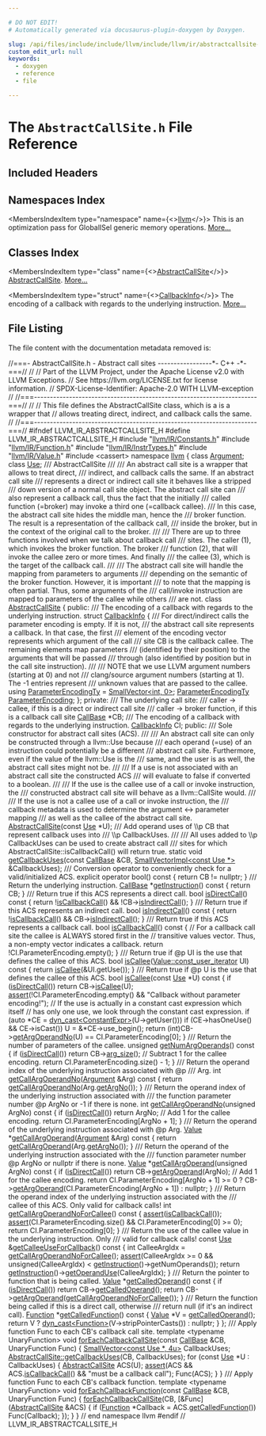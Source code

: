 ```yaml
---

# DO NOT EDIT!
# Automatically generated via docusaurus-plugin-doxygen by Doxygen.

slug: /api/files/include/include/llvm/include/llvm/ir/abstractcallsite-h
custom_edit_url: null
keywords:
  - doxygen
  - reference
  - file

---
```





# The `AbstractCallSite.h` File Reference

<DoxygenPage pluginConfig={pluginConfig}>



## Included Headers

<IncludesList>
<IncludesListItem
  filePath="llvm/IR/Constants.h"
  permalink="/docs/api/files/include/include/llvm/include/llvm/ir/constants-h"
  isLocal="true" />
<IncludesListItem
  filePath="llvm/IR/Function.h"
  permalink="/docs/api/files/include/include/llvm/include/llvm/ir/function-h"
  isLocal="true" />
<IncludesListItem
  filePath="llvm/IR/InstrTypes.h"
  permalink="/docs/api/files/include/include/llvm/include/llvm/ir/instrtypes-h"
  isLocal="true" />
<IncludesListItem
  filePath="llvm/IR/Value.h"
  permalink="/docs/api/files/include/include/llvm/include/llvm/ir/value-h"
  isLocal="true" />
<IncludesListItem
  filePath="cassert"
  permalink=""
  isLocal="false" />
</IncludesList>

## Namespaces Index

<MembersIndex>

<MembersIndexItem
  type="namespace"
  name={<><a href="/docs/api/namespaces/llvm">llvm</a></>}>
This is an optimization pass for GlobalISel generic memory operations. <a href="/docs/api/namespaces/llvm/#details">More...</a>
</MembersIndexItem>

</MembersIndex>

## Classes Index

<MembersIndex>

<MembersIndexItem
  type="class"
  name={<><a href="/docs/api/classes/llvm/abstractcallsite">AbstractCallSite</a></>}>
<a href="/docs/api/classes/llvm/abstractcallsite">AbstractCallSite</a>. <a href="/docs/api/classes/llvm/abstractcallsite/#details">More...</a>
</MembersIndexItem>

<MembersIndexItem
  type="struct"
  name={<><a href="/docs/api/structs/llvm/abstractcallsite/callbackinfo">CallbackInfo</a></>}>
The encoding of a callback with regards to the underlying instruction. <a href="/docs/api/structs/llvm/abstractcallsite/callbackinfo/#details">More...</a>
</MembersIndexItem>

</MembersIndex>


## File Listing

The file content with the documentation metadata removed is:

<ProgramListing>

<Link id="l00001" /><CodeLine lineNumber="1"><Highlight kind="comment">//===- AbstractCallSite.h - Abstract call sites -----------------&#42;- C++ -&#42;-===//</Highlight><Highlight kind="normal"></Highlight></CodeLine>
<Link id="l00002" /><CodeLine lineNumber="2"><Highlight kind="normal"></Highlight><Highlight kind="comment">//</Highlight><Highlight kind="normal"></Highlight></CodeLine>
<Link id="l00003" /><CodeLine lineNumber="3"><Highlight kind="normal"></Highlight><Highlight kind="comment">// Part of the LLVM Project, under the Apache License v2.0 with LLVM Exceptions.</Highlight><Highlight kind="normal"></Highlight></CodeLine>
<Link id="l00004" /><CodeLine lineNumber="4"><Highlight kind="normal"></Highlight><Highlight kind="comment">// See https://llvm.org/LICENSE.txt for license information.</Highlight><Highlight kind="normal"></Highlight></CodeLine>
<Link id="l00005" /><CodeLine lineNumber="5"><Highlight kind="normal"></Highlight><Highlight kind="comment">// SPDX-License-Identifier: Apache-2.0 WITH LLVM-exception</Highlight><Highlight kind="normal"></Highlight></CodeLine>
<Link id="l00006" /><CodeLine lineNumber="6"><Highlight kind="normal"></Highlight><Highlight kind="comment">//</Highlight><Highlight kind="normal"></Highlight></CodeLine>
<Link id="l00007" /><CodeLine lineNumber="7"><Highlight kind="normal"></Highlight><Highlight kind="comment">//===----------------------------------------------------------------------===//</Highlight><Highlight kind="normal"></Highlight></CodeLine>
<Link id="l00008" /><CodeLine lineNumber="8"><Highlight kind="normal"></Highlight><Highlight kind="comment">//</Highlight><Highlight kind="normal"></Highlight></CodeLine>
<Link id="l00009" /><CodeLine lineNumber="9"><Highlight kind="normal"></Highlight><Highlight kind="comment">// This file defines the AbstractCallSite class, which is a is a wrapper that</Highlight><Highlight kind="normal"></Highlight></CodeLine>
<Link id="l00010" /><CodeLine lineNumber="10"><Highlight kind="normal"></Highlight><Highlight kind="comment">// allows treating direct, indirect, and callback calls the same.</Highlight><Highlight kind="normal"></Highlight></CodeLine>
<Link id="l00011" /><CodeLine lineNumber="11"><Highlight kind="normal"></Highlight><Highlight kind="comment">//</Highlight><Highlight kind="normal"></Highlight></CodeLine>
<Link id="l00012" /><CodeLine lineNumber="12"><Highlight kind="normal"></Highlight><Highlight kind="comment">//===----------------------------------------------------------------------===//</Highlight><Highlight kind="normal"></Highlight></CodeLine>
<Link id="l00013" /><CodeLine lineNumber="13"><Highlight kind="normal"></Highlight></CodeLine>
<Link id="l00014" /><CodeLine lineNumber="14"><Highlight kind="normal"></Highlight><Highlight kind="preprocessor">#ifndef LLVM&#95;IR&#95;ABSTRACTCALLSITE&#95;H</Highlight><Highlight kind="normal"></Highlight></CodeLine>
<Link id="l00015" /><CodeLine lineNumber="15"><Highlight kind="normal"></Highlight><Highlight kind="preprocessor">#define LLVM&#95;IR&#95;ABSTRACTCALLSITE&#95;H</Highlight><Highlight kind="normal"></Highlight></CodeLine>
<Link id="l00016" /><CodeLine lineNumber="16"><Highlight kind="normal"></Highlight></CodeLine>
<Link id="l00017" /><CodeLine lineNumber="17"><Highlight kind="normal"></Highlight><Highlight kind="preprocessor">#include &quot;<a href="/docs/api/files/include/include/llvm/include/llvm/ir/constants-h">llvm/IR/Constants.h</a>&quot;</Highlight><Highlight kind="normal"></Highlight></CodeLine>
<Link id="l00018" /><CodeLine lineNumber="18"><Highlight kind="normal"></Highlight><Highlight kind="preprocessor">#include &quot;<a href="/docs/api/files/include/include/llvm/include/llvm/ir/function-h">llvm/IR/Function.h</a>&quot;</Highlight><Highlight kind="normal"></Highlight></CodeLine>
<Link id="l00019" /><CodeLine lineNumber="19"><Highlight kind="normal"></Highlight><Highlight kind="preprocessor">#include &quot;<a href="/docs/api/files/include/include/llvm/include/llvm/ir/instrtypes-h">llvm/IR/InstrTypes.h</a>&quot;</Highlight><Highlight kind="normal"></Highlight></CodeLine>
<Link id="l00020" /><CodeLine lineNumber="20"><Highlight kind="normal"></Highlight><Highlight kind="preprocessor">#include &quot;<a href="/docs/api/files/include/include/llvm/include/llvm/ir/value-h">llvm/IR/Value.h</a>&quot;</Highlight><Highlight kind="normal"></Highlight></CodeLine>
<Link id="l00021" /><CodeLine lineNumber="21"><Highlight kind="normal"></Highlight><Highlight kind="preprocessor">#include &lt;cassert&gt;</Highlight><Highlight kind="normal"></Highlight></CodeLine>
<Link id="l00022" /><CodeLine lineNumber="22"><Highlight kind="normal"></Highlight></CodeLine>
<Link id="l00023" /><CodeLine lineNumber="23"><Highlight kind="normal"></Highlight><Highlight kind="keyword">namespace </Highlight><Highlight kind="normal"><a href="/docs/api/namespaces/llvm">llvm</a> &#123;</Highlight></CodeLine>
<Link id="l00024" /><CodeLine lineNumber="24"><Highlight kind="normal"></Highlight></CodeLine>
<Link id="l00025" /><CodeLine lineNumber="25"><Highlight kind="normal"></Highlight><Highlight kind="keyword">class </Highlight><Highlight kind="normal"><a href="/docs/api/classes/llvm/argument">Argument</a>;</Highlight></CodeLine>
<Link id="l00026" /><CodeLine lineNumber="26"><Highlight kind="normal"></Highlight><Highlight kind="keyword">class </Highlight><Highlight kind="normal"><a href="/docs/api/classes/llvm/use">Use</a>;</Highlight></CodeLine>
<Link id="l00027" /><CodeLine lineNumber="27"><Highlight kind="normal"></Highlight><Highlight kind="comment"></Highlight></CodeLine>
<Link id="l00028" /><CodeLine lineNumber="28"><Highlight kind="comment">/// AbstractCallSite</Highlight></CodeLine>
<Link id="l00029" /><CodeLine lineNumber="29"><Highlight kind="comment">///</Highlight></CodeLine>
<Link id="l00030" /><CodeLine lineNumber="30"><Highlight kind="comment">/// An abstract call site is a wrapper that allows to treat direct,</Highlight></CodeLine>
<Link id="l00031" /><CodeLine lineNumber="31"><Highlight kind="comment">/// indirect, and callback calls the same. If an abstract call site</Highlight></CodeLine>
<Link id="l00032" /><CodeLine lineNumber="32"><Highlight kind="comment">/// represents a direct or indirect call site it behaves like a stripped</Highlight></CodeLine>
<Link id="l00033" /><CodeLine lineNumber="33"><Highlight kind="comment">/// down version of a normal call site object. The abstract call site can</Highlight></CodeLine>
<Link id="l00034" /><CodeLine lineNumber="34"><Highlight kind="comment">/// also represent a callback call, thus the fact that the initially</Highlight></CodeLine>
<Link id="l00035" /><CodeLine lineNumber="35"><Highlight kind="comment">/// called function (=broker) may invoke a third one (=callback callee).</Highlight></CodeLine>
<Link id="l00036" /><CodeLine lineNumber="36"><Highlight kind="comment">/// In this case, the abstract call site hides the middle man, hence the</Highlight></CodeLine>
<Link id="l00037" /><CodeLine lineNumber="37"><Highlight kind="comment">/// broker function. The result is a representation of the callback call,</Highlight></CodeLine>
<Link id="l00038" /><CodeLine lineNumber="38"><Highlight kind="comment">/// inside the broker, but in the context of the original call to the broker.</Highlight></CodeLine>
<Link id="l00039" /><CodeLine lineNumber="39"><Highlight kind="comment">///</Highlight></CodeLine>
<Link id="l00040" /><CodeLine lineNumber="40"><Highlight kind="comment">/// There are up to three functions involved when we talk about callback call</Highlight></CodeLine>
<Link id="l00041" /><CodeLine lineNumber="41"><Highlight kind="comment">/// sites. The caller (1), which invokes the broker function. The broker</Highlight></CodeLine>
<Link id="l00042" /><CodeLine lineNumber="42"><Highlight kind="comment">/// function (2), that will invoke the callee zero or more times. And finally</Highlight></CodeLine>
<Link id="l00043" /><CodeLine lineNumber="43"><Highlight kind="comment">/// the callee (3), which is the target of the callback call.</Highlight></CodeLine>
<Link id="l00044" /><CodeLine lineNumber="44"><Highlight kind="comment">///</Highlight></CodeLine>
<Link id="l00045" /><CodeLine lineNumber="45"><Highlight kind="comment">/// The abstract call site will handle the mapping from parameters to arguments</Highlight></CodeLine>
<Link id="l00046" /><CodeLine lineNumber="46"><Highlight kind="comment">/// depending on the semantic of the broker function. However, it is important</Highlight></CodeLine>
<Link id="l00047" /><CodeLine lineNumber="47"><Highlight kind="comment">/// to note that the mapping is often partial. Thus, some arguments of the</Highlight></CodeLine>
<Link id="l00048" /><CodeLine lineNumber="48"><Highlight kind="comment">/// call/invoke instruction are mapped to parameters of the callee while others</Highlight></CodeLine>
<Link id="l00049" /><CodeLine lineNumber="49"><Highlight kind="comment">/// are not.</Highlight><Highlight kind="normal"></Highlight></CodeLine>
<Link id="l00050" /><CodeLine lineNumber="50" lineLink="/docs/api/classes/llvm/abstractcallsite"><Highlight kind="normal"></Highlight><Highlight kind="keyword">class </Highlight><Highlight kind="normal"><a href="/docs/api/classes/llvm/abstractcallsite/#a582d0050c740c1f23bce6bc0c8c5b189">AbstractCallSite</a> &#123;</Highlight></CodeLine>
<Link id="l00051" /><CodeLine lineNumber="51"><Highlight kind="normal"></Highlight><Highlight kind="keyword">public</Highlight><Highlight kind="normal">:</Highlight></CodeLine>
<Link id="l00052" /><CodeLine lineNumber="52"><Highlight kind="normal"></Highlight><Highlight kind="comment"></Highlight></CodeLine>
<Link id="l00053" /><CodeLine lineNumber="53"><Highlight kind="comment">  /// The encoding of a callback with regards to the underlying instruction.</Highlight><Highlight kind="normal"></Highlight></CodeLine>
<Link id="l00054" /><CodeLine lineNumber="54" lineLink="/docs/api/structs/llvm/abstractcallsite/callbackinfo"><Highlight kind="normal">  </Highlight><Highlight kind="keyword">struct </Highlight><Highlight kind="normal"><a href="/docs/api/structs/llvm/abstractcallsite/callbackinfo">CallbackInfo</a> &#123;</Highlight></CodeLine>
<Link id="l00055" /><CodeLine lineNumber="55"><Highlight kind="normal"></Highlight><Highlight kind="comment"></Highlight></CodeLine>
<Link id="l00056" /><CodeLine lineNumber="56"><Highlight kind="comment">    /// For direct/indirect calls the parameter encoding is empty. If it is not,</Highlight></CodeLine>
<Link id="l00057" /><CodeLine lineNumber="57"><Highlight kind="comment">    /// the abstract call site represents a callback. In that case, the first</Highlight></CodeLine>
<Link id="l00058" /><CodeLine lineNumber="58"><Highlight kind="comment">    /// element of the encoding vector represents which argument of the call</Highlight></CodeLine>
<Link id="l00059" /><CodeLine lineNumber="59"><Highlight kind="comment">    /// site CB is the callback callee. The remaining elements map parameters</Highlight></CodeLine>
<Link id="l00060" /><CodeLine lineNumber="60"><Highlight kind="comment">    /// (identified by their position) to the arguments that will be passed</Highlight></CodeLine>
<Link id="l00061" /><CodeLine lineNumber="61"><Highlight kind="comment">    /// through (also identified by position but in the call site instruction).</Highlight></CodeLine>
<Link id="l00062" /><CodeLine lineNumber="62"><Highlight kind="comment">    ///</Highlight></CodeLine>
<Link id="l00063" /><CodeLine lineNumber="63"><Highlight kind="comment">    /// NOTE that we use LLVM argument numbers (starting at 0) and not</Highlight></CodeLine>
<Link id="l00064" /><CodeLine lineNumber="64"><Highlight kind="comment">    /// clang/source argument numbers (starting at 1). The -1 entries represent</Highlight></CodeLine>
<Link id="l00065" /><CodeLine lineNumber="65"><Highlight kind="comment">    /// unknown values that are passed to the callee.</Highlight><Highlight kind="normal"></Highlight></CodeLine>
<Link id="l00066" /><CodeLine lineNumber="66" lineLink="/docs/api/structs/llvm/abstractcallsite/callbackinfo/#a8ca1c3789a06bd03293acd7799c82778"><Highlight kind="normal">    </Highlight><Highlight kind="keyword">using </Highlight><Highlight kind="normal"><a href="/docs/api/structs/llvm/abstractcallsite/callbackinfo/#a8ca1c3789a06bd03293acd7799c82778">ParameterEncodingTy</a> = <a href="/docs/api/classes/llvm/smallvector">SmallVector&lt;int, 0&gt;</a>;</Highlight></CodeLine>
<Link id="l00067" /><CodeLine lineNumber="67" lineLink="/docs/api/structs/llvm/abstractcallsite/callbackinfo/#af8fe46b9cdbd737fe10dda57651d6027"><Highlight kind="normal">    <a href="/docs/api/structs/llvm/abstractcallsite/callbackinfo/#a8ca1c3789a06bd03293acd7799c82778">ParameterEncodingTy</a> <a href="/docs/api/structs/llvm/abstractcallsite/callbackinfo/#af8fe46b9cdbd737fe10dda57651d6027">ParameterEncoding</a>;</Highlight></CodeLine>
<Link id="l00068" /><CodeLine lineNumber="68"><Highlight kind="normal"></Highlight></CodeLine>
<Link id="l00069" /><CodeLine lineNumber="69"><Highlight kind="normal">  &#125;;</Highlight></CodeLine>
<Link id="l00070" /><CodeLine lineNumber="70"><Highlight kind="normal"></Highlight></CodeLine>
<Link id="l00071" /><CodeLine lineNumber="71"><Highlight kind="normal"></Highlight><Highlight kind="keyword">private</Highlight><Highlight kind="normal">:</Highlight></CodeLine>
<Link id="l00072" /><CodeLine lineNumber="72"><Highlight kind="normal"></Highlight><Highlight kind="comment"></Highlight></CodeLine>
<Link id="l00073" /><CodeLine lineNumber="73"><Highlight kind="comment">  /// The underlying call site:</Highlight></CodeLine>
<Link id="l00074" /><CodeLine lineNumber="74"><Highlight kind="comment">  ///   caller -&gt; callee,             if this is a direct or indirect call site</Highlight></CodeLine>
<Link id="l00075" /><CodeLine lineNumber="75"><Highlight kind="comment">  ///   caller -&gt; broker function,    if this is a callback call site</Highlight><Highlight kind="normal"></Highlight></CodeLine>
<Link id="l00076" /><CodeLine lineNumber="76"><Highlight kind="normal">  <a href="/docs/api/classes/llvm/callbase">CallBase</a> &#42;CB;</Highlight></CodeLine>
<Link id="l00077" /><CodeLine lineNumber="77"><Highlight kind="normal"></Highlight><Highlight kind="comment"></Highlight></CodeLine>
<Link id="l00078" /><CodeLine lineNumber="78"><Highlight kind="comment">  /// The encoding of a callback with regards to the underlying instruction.</Highlight><Highlight kind="normal"></Highlight></CodeLine>
<Link id="l00079" /><CodeLine lineNumber="79"><Highlight kind="normal">  <a href="/docs/api/structs/llvm/abstractcallsite/callbackinfo">CallbackInfo</a> CI;</Highlight></CodeLine>
<Link id="l00080" /><CodeLine lineNumber="80"><Highlight kind="normal"></Highlight></CodeLine>
<Link id="l00081" /><CodeLine lineNumber="81"><Highlight kind="normal"></Highlight><Highlight kind="keyword">public</Highlight><Highlight kind="normal">:</Highlight><Highlight kind="comment"></Highlight></CodeLine>
<Link id="l00082" /><CodeLine lineNumber="82"><Highlight kind="comment">  /// Sole constructor for abstract call sites (ACS).</Highlight></CodeLine>
<Link id="l00083" /><CodeLine lineNumber="83"><Highlight kind="comment">  ///</Highlight></CodeLine>
<Link id="l00084" /><CodeLine lineNumber="84"><Highlight kind="comment">  /// An abstract call site can only be constructed through a llvm::Use because</Highlight></CodeLine>
<Link id="l00085" /><CodeLine lineNumber="85"><Highlight kind="comment">  /// each operand (=use) of an instruction could potentially be a different</Highlight></CodeLine>
<Link id="l00086" /><CodeLine lineNumber="86"><Highlight kind="comment">  /// abstract call site. Furthermore, even if the value of the llvm::Use is the</Highlight></CodeLine>
<Link id="l00087" /><CodeLine lineNumber="87"><Highlight kind="comment">  /// same, and the user is as well, the abstract call sites might not be.</Highlight></CodeLine>
<Link id="l00088" /><CodeLine lineNumber="88"><Highlight kind="comment">  ///</Highlight></CodeLine>
<Link id="l00089" /><CodeLine lineNumber="89"><Highlight kind="comment">  /// If a use is not associated with an abstract call site the constructed ACS</Highlight></CodeLine>
<Link id="l00090" /><CodeLine lineNumber="90"><Highlight kind="comment">  /// will evaluate to false if converted to a boolean.</Highlight></CodeLine>
<Link id="l00091" /><CodeLine lineNumber="91"><Highlight kind="comment">  ///</Highlight></CodeLine>
<Link id="l00092" /><CodeLine lineNumber="92"><Highlight kind="comment">  /// If the use is the callee use of a call or invoke instruction, the</Highlight></CodeLine>
<Link id="l00093" /><CodeLine lineNumber="93"><Highlight kind="comment">  /// constructed abstract call site will behave as a llvm::CallSite would.</Highlight></CodeLine>
<Link id="l00094" /><CodeLine lineNumber="94"><Highlight kind="comment">  ///</Highlight></CodeLine>
<Link id="l00095" /><CodeLine lineNumber="95"><Highlight kind="comment">  /// If the use is not a callee use of a call or invoke instruction, the</Highlight></CodeLine>
<Link id="l00096" /><CodeLine lineNumber="96"><Highlight kind="comment">  /// callback metadata is used to determine the argument &lt;-&gt; parameter mapping</Highlight></CodeLine>
<Link id="l00097" /><CodeLine lineNumber="97"><Highlight kind="comment">  /// as well as the callee of the abstract call site.</Highlight><Highlight kind="normal"></Highlight></CodeLine>
<Link id="l00098" /><CodeLine lineNumber="98"><Highlight kind="normal">  <a href="/docs/api/classes/llvm/abstractcallsite/#a582d0050c740c1f23bce6bc0c8c5b189">AbstractCallSite</a>(</Highlight><Highlight kind="keyword">const</Highlight><Highlight kind="normal"> <a href="/docs/api/classes/llvm/use">Use</a> &#42;U);</Highlight></CodeLine>
<Link id="l00099" /><CodeLine lineNumber="99"><Highlight kind="normal"></Highlight><Highlight kind="comment"></Highlight></CodeLine>
<Link id="l00100" /><CodeLine lineNumber="100"><Highlight kind="comment">  /// Add operand uses of \\p CB that represent callback uses into</Highlight></CodeLine>
<Link id="l00101" /><CodeLine lineNumber="101"><Highlight kind="comment">  /// \\p CallbackUses.</Highlight></CodeLine>
<Link id="l00102" /><CodeLine lineNumber="102"><Highlight kind="comment">  ///</Highlight></CodeLine>
<Link id="l00103" /><CodeLine lineNumber="103"><Highlight kind="comment">  /// All uses added to \\p CallbackUses can be used to create abstract call</Highlight></CodeLine>
<Link id="l00104" /><CodeLine lineNumber="104"><Highlight kind="comment">  /// sites for which AbstractCallSite::isCallbackCall() will return true.</Highlight><Highlight kind="normal"></Highlight></CodeLine>
<Link id="l00105" /><CodeLine lineNumber="105"><Highlight kind="normal">  </Highlight><Highlight kind="keyword">static</Highlight><Highlight kind="normal"> </Highlight><Highlight kind="keywordtype">void</Highlight><Highlight kind="normal"> <a href="/docs/api/classes/llvm/abstractcallsite/#a401e244b78386047c64edc64f80ba9c0">getCallbackUses</a>(</Highlight><Highlight kind="keyword">const</Highlight><Highlight kind="normal"> <a href="/docs/api/classes/llvm/callbase">CallBase</a> &amp;CB,</Highlight></CodeLine>
<Link id="l00106" /><CodeLine lineNumber="106"><Highlight kind="normal">                              <a href="/docs/api/classes/llvm/smallvectorimpl">SmallVectorImpl&lt;const Use &#42;&gt;</a> &amp;CallbackUses);</Highlight></CodeLine>
<Link id="l00107" /><CodeLine lineNumber="107"><Highlight kind="normal"></Highlight><Highlight kind="comment"></Highlight></CodeLine>
<Link id="l00108" /><CodeLine lineNumber="108"><Highlight kind="comment">  /// Conversion operator to conveniently check for a valid/initialized ACS.</Highlight><Highlight kind="normal"></Highlight></CodeLine>
<Link id="l00109" /><CodeLine lineNumber="109" lineLink="/docs/api/classes/llvm/abstractcallsite/#a849dee873893038338c06b0829b41ca4"><Highlight kind="normal">  </Highlight><Highlight kind="keyword">explicit</Highlight><Highlight kind="normal"> </Highlight><Highlight kind="keyword">operator</Highlight><Highlight kind="normal"> bool()</Highlight><Highlight kind="keyword"> const </Highlight><Highlight kind="normal">&#123; </Highlight><Highlight kind="keywordflow">return</Highlight><Highlight kind="normal"> CB != </Highlight><Highlight kind="keyword">nullptr</Highlight><Highlight kind="normal">; &#125;</Highlight></CodeLine>
<Link id="l00110" /><CodeLine lineNumber="110"><Highlight kind="normal"></Highlight><Highlight kind="comment"></Highlight></CodeLine>
<Link id="l00111" /><CodeLine lineNumber="111"><Highlight kind="comment">  /// Return the underlying instruction.</Highlight><Highlight kind="normal"></Highlight></CodeLine>
<Link id="l00112" /><CodeLine lineNumber="112" lineLink="/docs/api/classes/llvm/abstractcallsite/#a1d97fd714e72a72bd6d96a8b1ebf62ea"><Highlight kind="normal">  <a href="/docs/api/classes/llvm/callbase">CallBase</a> &#42;<a href="/docs/api/classes/llvm/abstractcallsite/#a1d97fd714e72a72bd6d96a8b1ebf62ea">getInstruction</a>()</Highlight><Highlight kind="keyword"> const </Highlight><Highlight kind="normal">&#123; </Highlight><Highlight kind="keywordflow">return</Highlight><Highlight kind="normal"> CB; &#125;</Highlight></CodeLine>
<Link id="l00113" /><CodeLine lineNumber="113"><Highlight kind="normal"></Highlight><Highlight kind="comment"></Highlight></CodeLine>
<Link id="l00114" /><CodeLine lineNumber="114"><Highlight kind="comment">  /// Return true if this ACS represents a direct call.</Highlight><Highlight kind="normal"></Highlight></CodeLine>
<Link id="l00115" /><CodeLine lineNumber="115" lineLink="/docs/api/classes/llvm/abstractcallsite/#a27b382e987878c9f338d79220acc06b2"><Highlight kind="normal">  </Highlight><Highlight kind="keywordtype">bool</Highlight><Highlight kind="normal"> <a href="/docs/api/classes/llvm/abstractcallsite/#a27b382e987878c9f338d79220acc06b2">isDirectCall</a>()</Highlight><Highlight kind="keyword"> const </Highlight><Highlight kind="normal">&#123;</Highlight></CodeLine>
<Link id="l00116" /><CodeLine lineNumber="116"><Highlight kind="normal">    </Highlight><Highlight kind="keywordflow">return</Highlight><Highlight kind="normal"> !<a href="/docs/api/classes/llvm/abstractcallsite/#a2300cb53451591b87c7c5621c31643a2">isCallbackCall</a>() &amp;&amp; !CB-&gt;<a href="/docs/api/classes/llvm/callbase/#a574efc7d85ff014d5f15e077f3c82e6b">isIndirectCall</a>();</Highlight></CodeLine>
<Link id="l00117" /><CodeLine lineNumber="117"><Highlight kind="normal">  &#125;</Highlight></CodeLine>
<Link id="l00118" /><CodeLine lineNumber="118"><Highlight kind="normal"></Highlight><Highlight kind="comment"></Highlight></CodeLine>
<Link id="l00119" /><CodeLine lineNumber="119"><Highlight kind="comment">  /// Return true if this ACS represents an indirect call.</Highlight><Highlight kind="normal"></Highlight></CodeLine>
<Link id="l00120" /><CodeLine lineNumber="120" lineLink="/docs/api/classes/llvm/abstractcallsite/#a31b793fd30a35a9db6bbd8ead7796ba0"><Highlight kind="normal">  </Highlight><Highlight kind="keywordtype">bool</Highlight><Highlight kind="normal"> <a href="/docs/api/classes/llvm/abstractcallsite/#a31b793fd30a35a9db6bbd8ead7796ba0">isIndirectCall</a>()</Highlight><Highlight kind="keyword"> const </Highlight><Highlight kind="normal">&#123;</Highlight></CodeLine>
<Link id="l00121" /><CodeLine lineNumber="121"><Highlight kind="normal">    </Highlight><Highlight kind="keywordflow">return</Highlight><Highlight kind="normal"> !<a href="/docs/api/classes/llvm/abstractcallsite/#a2300cb53451591b87c7c5621c31643a2">isCallbackCall</a>() &amp;&amp; CB-&gt;<a href="/docs/api/classes/llvm/callbase/#a574efc7d85ff014d5f15e077f3c82e6b">isIndirectCall</a>();</Highlight></CodeLine>
<Link id="l00122" /><CodeLine lineNumber="122"><Highlight kind="normal">  &#125;</Highlight></CodeLine>
<Link id="l00123" /><CodeLine lineNumber="123"><Highlight kind="normal"></Highlight><Highlight kind="comment"></Highlight></CodeLine>
<Link id="l00124" /><CodeLine lineNumber="124"><Highlight kind="comment">  /// Return true if this ACS represents a callback call.</Highlight><Highlight kind="normal"></Highlight></CodeLine>
<Link id="l00125" /><CodeLine lineNumber="125" lineLink="/docs/api/classes/llvm/abstractcallsite/#a2300cb53451591b87c7c5621c31643a2"><Highlight kind="normal">  </Highlight><Highlight kind="keywordtype">bool</Highlight><Highlight kind="normal"> <a href="/docs/api/classes/llvm/abstractcallsite/#a2300cb53451591b87c7c5621c31643a2">isCallbackCall</a>()</Highlight><Highlight kind="keyword"> const </Highlight><Highlight kind="normal">&#123;</Highlight></CodeLine>
<Link id="l00126" /><CodeLine lineNumber="126"><Highlight kind="normal">    </Highlight><Highlight kind="comment">// For a callback call site the callee is ALWAYS stored first in the</Highlight><Highlight kind="normal"></Highlight></CodeLine>
<Link id="l00127" /><CodeLine lineNumber="127"><Highlight kind="normal">    </Highlight><Highlight kind="comment">// transitive values vector. Thus, a non-empty vector indicates a callback.</Highlight><Highlight kind="normal"></Highlight></CodeLine>
<Link id="l00128" /><CodeLine lineNumber="128"><Highlight kind="normal">    </Highlight><Highlight kind="keywordflow">return</Highlight><Highlight kind="normal"> !CI.ParameterEncoding.empty();</Highlight></CodeLine>
<Link id="l00129" /><CodeLine lineNumber="129"><Highlight kind="normal">  &#125;</Highlight></CodeLine>
<Link id="l00130" /><CodeLine lineNumber="130"><Highlight kind="normal"></Highlight><Highlight kind="comment"></Highlight></CodeLine>
<Link id="l00131" /><CodeLine lineNumber="131"><Highlight kind="comment">  /// Return true if @p UI is the use that defines the callee of this ACS.</Highlight><Highlight kind="normal"></Highlight></CodeLine>
<Link id="l00132" /><CodeLine lineNumber="132" lineLink="/docs/api/classes/llvm/abstractcallsite/#a5c967c8ed9f20b937ad425a0992eab81"><Highlight kind="normal">  </Highlight><Highlight kind="keywordtype">bool</Highlight><Highlight kind="normal"> <a href="/docs/api/classes/llvm/abstractcallsite/#a5c967c8ed9f20b937ad425a0992eab81">isCallee</a>(<a href="/docs/api/classes/llvm/value/#a146665db2d7a79fa164098370a3a34c4">Value::const&#95;user&#95;iterator</a> UI)</Highlight><Highlight kind="keyword"> const </Highlight><Highlight kind="normal">&#123;</Highlight></CodeLine>
<Link id="l00133" /><CodeLine lineNumber="133"><Highlight kind="normal">    </Highlight><Highlight kind="keywordflow">return</Highlight><Highlight kind="normal"> <a href="/docs/api/classes/llvm/abstractcallsite/#a5c967c8ed9f20b937ad425a0992eab81">isCallee</a>(&amp;UI.getUse());</Highlight></CodeLine>
<Link id="l00134" /><CodeLine lineNumber="134"><Highlight kind="normal">  &#125;</Highlight></CodeLine>
<Link id="l00135" /><CodeLine lineNumber="135"><Highlight kind="normal"></Highlight><Highlight kind="comment"></Highlight></CodeLine>
<Link id="l00136" /><CodeLine lineNumber="136"><Highlight kind="comment">  /// Return true if @p U is the use that defines the callee of this ACS.</Highlight><Highlight kind="normal"></Highlight></CodeLine>
<Link id="l00137" /><CodeLine lineNumber="137" lineLink="/docs/api/classes/llvm/abstractcallsite/#a186e1b3785876bc1827f2c352f831a36"><Highlight kind="normal">  </Highlight><Highlight kind="keywordtype">bool</Highlight><Highlight kind="normal"> <a href="/docs/api/classes/llvm/abstractcallsite/#a186e1b3785876bc1827f2c352f831a36">isCallee</a>(</Highlight><Highlight kind="keyword">const</Highlight><Highlight kind="normal"> <a href="/docs/api/classes/llvm/use">Use</a> &#42;U)</Highlight><Highlight kind="keyword"> const </Highlight><Highlight kind="normal">&#123;</Highlight></CodeLine>
<Link id="l00138" /><CodeLine lineNumber="138"><Highlight kind="normal">    </Highlight><Highlight kind="keywordflow">if</Highlight><Highlight kind="normal"> (<a href="/docs/api/classes/llvm/abstractcallsite/#a27b382e987878c9f338d79220acc06b2">isDirectCall</a>())</Highlight></CodeLine>
<Link id="l00139" /><CodeLine lineNumber="139"><Highlight kind="normal">      </Highlight><Highlight kind="keywordflow">return</Highlight><Highlight kind="normal"> CB-&gt;<a href="/docs/api/classes/llvm/callbase/#a754b47054852401f87e52805d15bdf05">isCallee</a>(U);</Highlight></CodeLine>
<Link id="l00140" /><CodeLine lineNumber="140"><Highlight kind="normal"></Highlight></CodeLine>
<Link id="l00141" /><CodeLine lineNumber="141"><Highlight kind="normal">    <a href="/docs/api/files/lib/lib/target/lib/target/amdgpu/silowercontrolflow-cpp/#a4868c5d81c5ccc98c47aeab6244346a0">assert</a>(!CI.ParameterEncoding.empty() &amp;&amp;</Highlight></CodeLine>
<Link id="l00142" /><CodeLine lineNumber="142"><Highlight kind="normal">           </Highlight><Highlight kind="stringliteral">&quot;Callback without parameter encoding!&quot;</Highlight><Highlight kind="normal">);</Highlight></CodeLine>
<Link id="l00143" /><CodeLine lineNumber="143"><Highlight kind="normal"></Highlight></CodeLine>
<Link id="l00144" /><CodeLine lineNumber="144"><Highlight kind="normal">    </Highlight><Highlight kind="comment">// If the use is actually in a constant cast expression which itself</Highlight><Highlight kind="normal"></Highlight></CodeLine>
<Link id="l00145" /><CodeLine lineNumber="145"><Highlight kind="normal">    </Highlight><Highlight kind="comment">// has only one use, we look through the constant cast expression.</Highlight><Highlight kind="normal"></Highlight></CodeLine>
<Link id="l00146" /><CodeLine lineNumber="146"><Highlight kind="normal">    </Highlight><Highlight kind="keywordflow">if</Highlight><Highlight kind="normal"> (</Highlight><Highlight kind="keyword">auto</Highlight><Highlight kind="normal"> &#42;CE = <a href="/docs/api/namespaces/llvm/#a22eeee01734061ac1b31ccd994c49eef">dyn&#95;cast&lt;ConstantExpr&gt;</a>(U-&gt;getUser()))</Highlight></CodeLine>
<Link id="l00147" /><CodeLine lineNumber="147"><Highlight kind="normal">      </Highlight><Highlight kind="keywordflow">if</Highlight><Highlight kind="normal"> (CE-&gt;hasOneUse() &amp;&amp; CE-&gt;isCast())</Highlight></CodeLine>
<Link id="l00148" /><CodeLine lineNumber="148"><Highlight kind="normal">        U = &amp;&#42;CE-&gt;use&#95;begin();</Highlight></CodeLine>
<Link id="l00149" /><CodeLine lineNumber="149"><Highlight kind="normal"></Highlight></CodeLine>
<Link id="l00150" /><CodeLine lineNumber="150"><Highlight kind="normal">    </Highlight><Highlight kind="keywordflow">return</Highlight><Highlight kind="normal"> (</Highlight><Highlight kind="keywordtype">int</Highlight><Highlight kind="normal">)CB-&gt;<a href="/docs/api/classes/llvm/callbase/#ad2be14a6cee99d5f27223178c42366f3">getArgOperandNo</a>(U) == CI.ParameterEncoding&#91;0&#93;;</Highlight></CodeLine>
<Link id="l00151" /><CodeLine lineNumber="151"><Highlight kind="normal">  &#125;</Highlight></CodeLine>
<Link id="l00152" /><CodeLine lineNumber="152"><Highlight kind="normal"></Highlight><Highlight kind="comment"></Highlight></CodeLine>
<Link id="l00153" /><CodeLine lineNumber="153"><Highlight kind="comment">  /// Return the number of parameters of the callee.</Highlight><Highlight kind="normal"></Highlight></CodeLine>
<Link id="l00154" /><CodeLine lineNumber="154" lineLink="/docs/api/classes/llvm/abstractcallsite/#ab8b5e4f9ae59fedfc0f0be8395992ea3"><Highlight kind="normal">  </Highlight><Highlight kind="keywordtype">unsigned</Highlight><Highlight kind="normal"> <a href="/docs/api/classes/llvm/abstractcallsite/#ab8b5e4f9ae59fedfc0f0be8395992ea3">getNumArgOperands</a>()</Highlight><Highlight kind="keyword"> const </Highlight><Highlight kind="normal">&#123;</Highlight></CodeLine>
<Link id="l00155" /><CodeLine lineNumber="155"><Highlight kind="normal">    </Highlight><Highlight kind="keywordflow">if</Highlight><Highlight kind="normal"> (<a href="/docs/api/classes/llvm/abstractcallsite/#a27b382e987878c9f338d79220acc06b2">isDirectCall</a>())</Highlight></CodeLine>
<Link id="l00156" /><CodeLine lineNumber="156"><Highlight kind="normal">      </Highlight><Highlight kind="keywordflow">return</Highlight><Highlight kind="normal"> CB-&gt;<a href="/docs/api/classes/llvm/callbase/#adde2ea00dd2613ee41bfe91908e4e68e">arg&#95;size</a>();</Highlight></CodeLine>
<Link id="l00157" /><CodeLine lineNumber="157"><Highlight kind="normal">    </Highlight><Highlight kind="comment">// Subtract 1 for the callee encoding.</Highlight><Highlight kind="normal"></Highlight></CodeLine>
<Link id="l00158" /><CodeLine lineNumber="158"><Highlight kind="normal">    </Highlight><Highlight kind="keywordflow">return</Highlight><Highlight kind="normal"> CI.ParameterEncoding.size() - 1;</Highlight></CodeLine>
<Link id="l00159" /><CodeLine lineNumber="159"><Highlight kind="normal">  &#125;</Highlight></CodeLine>
<Link id="l00160" /><CodeLine lineNumber="160"><Highlight kind="normal"></Highlight><Highlight kind="comment"></Highlight></CodeLine>
<Link id="l00161" /><CodeLine lineNumber="161"><Highlight kind="comment">  /// Return the operand index of the underlying instruction associated with @p</Highlight></CodeLine>
<Link id="l00162" /><CodeLine lineNumber="162"><Highlight kind="comment">  /// Arg.</Highlight><Highlight kind="normal"></Highlight></CodeLine>
<Link id="l00163" /><CodeLine lineNumber="163" lineLink="/docs/api/classes/llvm/abstractcallsite/#a7e8ae04873ef7a72fbad37852333d290"><Highlight kind="normal">  </Highlight><Highlight kind="keywordtype">int</Highlight><Highlight kind="normal"> <a href="/docs/api/classes/llvm/abstractcallsite/#a7e8ae04873ef7a72fbad37852333d290">getCallArgOperandNo</a>(<a href="/docs/api/classes/llvm/argument">Argument</a> &amp;Arg)</Highlight><Highlight kind="keyword"> const </Highlight><Highlight kind="normal">&#123;</Highlight></CodeLine>
<Link id="l00164" /><CodeLine lineNumber="164"><Highlight kind="normal">    </Highlight><Highlight kind="keywordflow">return</Highlight><Highlight kind="normal"> <a href="/docs/api/classes/llvm/abstractcallsite/#a7e8ae04873ef7a72fbad37852333d290">getCallArgOperandNo</a>(Arg.<a href="/docs/api/classes/llvm/argument/#ab205d366b1137026c32f5678f7cc2726">getArgNo</a>());</Highlight></CodeLine>
<Link id="l00165" /><CodeLine lineNumber="165"><Highlight kind="normal">  &#125;</Highlight></CodeLine>
<Link id="l00166" /><CodeLine lineNumber="166"><Highlight kind="normal"></Highlight><Highlight kind="comment"></Highlight></CodeLine>
<Link id="l00167" /><CodeLine lineNumber="167"><Highlight kind="comment">  /// Return the operand index of the underlying instruction associated with</Highlight></CodeLine>
<Link id="l00168" /><CodeLine lineNumber="168"><Highlight kind="comment">  /// the function parameter number @p ArgNo or -1 if there is none.</Highlight><Highlight kind="normal"></Highlight></CodeLine>
<Link id="l00169" /><CodeLine lineNumber="169" lineLink="/docs/api/classes/llvm/abstractcallsite/#a5a2fe9e8614a228a5dcf747c4574c815"><Highlight kind="normal">  </Highlight><Highlight kind="keywordtype">int</Highlight><Highlight kind="normal"> <a href="/docs/api/classes/llvm/abstractcallsite/#a5a2fe9e8614a228a5dcf747c4574c815">getCallArgOperandNo</a>(</Highlight><Highlight kind="keywordtype">unsigned</Highlight><Highlight kind="normal"> ArgNo)</Highlight><Highlight kind="keyword"> const </Highlight><Highlight kind="normal">&#123;</Highlight></CodeLine>
<Link id="l00170" /><CodeLine lineNumber="170"><Highlight kind="normal">    </Highlight><Highlight kind="keywordflow">if</Highlight><Highlight kind="normal"> (<a href="/docs/api/classes/llvm/abstractcallsite/#a27b382e987878c9f338d79220acc06b2">isDirectCall</a>())</Highlight></CodeLine>
<Link id="l00171" /><CodeLine lineNumber="171"><Highlight kind="normal">      </Highlight><Highlight kind="keywordflow">return</Highlight><Highlight kind="normal"> ArgNo;</Highlight></CodeLine>
<Link id="l00172" /><CodeLine lineNumber="172"><Highlight kind="normal">    </Highlight><Highlight kind="comment">// Add 1 for the callee encoding.</Highlight><Highlight kind="normal"></Highlight></CodeLine>
<Link id="l00173" /><CodeLine lineNumber="173"><Highlight kind="normal">    </Highlight><Highlight kind="keywordflow">return</Highlight><Highlight kind="normal"> CI.ParameterEncoding&#91;ArgNo + 1&#93;;</Highlight></CodeLine>
<Link id="l00174" /><CodeLine lineNumber="174"><Highlight kind="normal">  &#125;</Highlight></CodeLine>
<Link id="l00175" /><CodeLine lineNumber="175"><Highlight kind="normal"></Highlight><Highlight kind="comment"></Highlight></CodeLine>
<Link id="l00176" /><CodeLine lineNumber="176"><Highlight kind="comment">  /// Return the operand of the underlying instruction associated with @p Arg.</Highlight><Highlight kind="normal"></Highlight></CodeLine>
<Link id="l00177" /><CodeLine lineNumber="177" lineLink="/docs/api/classes/llvm/abstractcallsite/#a6066aaa9c2bcca469acdce4369e03712"><Highlight kind="normal">  <a href="/docs/api/classes/llvm/value">Value</a> &#42;<a href="/docs/api/classes/llvm/abstractcallsite/#a6066aaa9c2bcca469acdce4369e03712">getCallArgOperand</a>(<a href="/docs/api/classes/llvm/argument">Argument</a> &amp;Arg)</Highlight><Highlight kind="keyword"> const </Highlight><Highlight kind="normal">&#123;</Highlight></CodeLine>
<Link id="l00178" /><CodeLine lineNumber="178"><Highlight kind="normal">    </Highlight><Highlight kind="keywordflow">return</Highlight><Highlight kind="normal"> <a href="/docs/api/classes/llvm/abstractcallsite/#a6066aaa9c2bcca469acdce4369e03712">getCallArgOperand</a>(Arg.<a href="/docs/api/classes/llvm/argument/#ab205d366b1137026c32f5678f7cc2726">getArgNo</a>());</Highlight></CodeLine>
<Link id="l00179" /><CodeLine lineNumber="179"><Highlight kind="normal">  &#125;</Highlight></CodeLine>
<Link id="l00180" /><CodeLine lineNumber="180"><Highlight kind="normal"></Highlight><Highlight kind="comment"></Highlight></CodeLine>
<Link id="l00181" /><CodeLine lineNumber="181"><Highlight kind="comment">  /// Return the operand of the underlying instruction associated with the</Highlight></CodeLine>
<Link id="l00182" /><CodeLine lineNumber="182"><Highlight kind="comment">  /// function parameter number @p ArgNo or nullptr if there is none.</Highlight><Highlight kind="normal"></Highlight></CodeLine>
<Link id="l00183" /><CodeLine lineNumber="183" lineLink="/docs/api/classes/llvm/abstractcallsite/#a61d314ffacb9684d0b278e034f2d517a"><Highlight kind="normal">  <a href="/docs/api/classes/llvm/value">Value</a> &#42;<a href="/docs/api/classes/llvm/abstractcallsite/#a61d314ffacb9684d0b278e034f2d517a">getCallArgOperand</a>(</Highlight><Highlight kind="keywordtype">unsigned</Highlight><Highlight kind="normal"> ArgNo)</Highlight><Highlight kind="keyword"> const </Highlight><Highlight kind="normal">&#123;</Highlight></CodeLine>
<Link id="l00184" /><CodeLine lineNumber="184"><Highlight kind="normal">    </Highlight><Highlight kind="keywordflow">if</Highlight><Highlight kind="normal"> (<a href="/docs/api/classes/llvm/abstractcallsite/#a27b382e987878c9f338d79220acc06b2">isDirectCall</a>())</Highlight></CodeLine>
<Link id="l00185" /><CodeLine lineNumber="185"><Highlight kind="normal">      </Highlight><Highlight kind="keywordflow">return</Highlight><Highlight kind="normal"> CB-&gt;<a href="/docs/api/classes/llvm/callbase/#aabd76e6a8a23a5af1ce4d3c310d88bcd">getArgOperand</a>(ArgNo);</Highlight></CodeLine>
<Link id="l00186" /><CodeLine lineNumber="186"><Highlight kind="normal">    </Highlight><Highlight kind="comment">// Add 1 for the callee encoding.</Highlight><Highlight kind="normal"></Highlight></CodeLine>
<Link id="l00187" /><CodeLine lineNumber="187"><Highlight kind="normal">    </Highlight><Highlight kind="keywordflow">return</Highlight><Highlight kind="normal"> CI.ParameterEncoding&#91;ArgNo + 1&#93; &gt;= 0</Highlight></CodeLine>
<Link id="l00188" /><CodeLine lineNumber="188"><Highlight kind="normal">               ? CB-&gt;<a href="/docs/api/classes/llvm/callbase/#aabd76e6a8a23a5af1ce4d3c310d88bcd">getArgOperand</a>(CI.ParameterEncoding&#91;ArgNo + 1&#93;)</Highlight></CodeLine>
<Link id="l00189" /><CodeLine lineNumber="189"><Highlight kind="normal">               : </Highlight><Highlight kind="keyword">nullptr</Highlight><Highlight kind="normal">;</Highlight></CodeLine>
<Link id="l00190" /><CodeLine lineNumber="190"><Highlight kind="normal">  &#125;</Highlight></CodeLine>
<Link id="l00191" /><CodeLine lineNumber="191"><Highlight kind="normal"></Highlight><Highlight kind="comment"></Highlight></CodeLine>
<Link id="l00192" /><CodeLine lineNumber="192"><Highlight kind="comment">  /// Return the operand index of the underlying instruction associated with the</Highlight></CodeLine>
<Link id="l00193" /><CodeLine lineNumber="193"><Highlight kind="comment">  /// callee of this ACS. Only valid for callback calls!</Highlight><Highlight kind="normal"></Highlight></CodeLine>
<Link id="l00194" /><CodeLine lineNumber="194" lineLink="/docs/api/classes/llvm/abstractcallsite/#a08682577ed47d8887ffb956192aa379d"><Highlight kind="normal">  </Highlight><Highlight kind="keywordtype">int</Highlight><Highlight kind="normal"> <a href="/docs/api/classes/llvm/abstractcallsite/#a08682577ed47d8887ffb956192aa379d">getCallArgOperandNoForCallee</a>()</Highlight><Highlight kind="keyword"> const </Highlight><Highlight kind="normal">&#123;</Highlight></CodeLine>
<Link id="l00195" /><CodeLine lineNumber="195"><Highlight kind="normal">    <a href="/docs/api/files/lib/lib/target/lib/target/amdgpu/silowercontrolflow-cpp/#a4868c5d81c5ccc98c47aeab6244346a0">assert</a>(<a href="/docs/api/classes/llvm/abstractcallsite/#a2300cb53451591b87c7c5621c31643a2">isCallbackCall</a>());</Highlight></CodeLine>
<Link id="l00196" /><CodeLine lineNumber="196"><Highlight kind="normal">    <a href="/docs/api/files/lib/lib/target/lib/target/amdgpu/silowercontrolflow-cpp/#a4868c5d81c5ccc98c47aeab6244346a0">assert</a>(CI.ParameterEncoding.size() &amp;&amp; CI.ParameterEncoding&#91;0&#93; &gt;= 0);</Highlight></CodeLine>
<Link id="l00197" /><CodeLine lineNumber="197"><Highlight kind="normal">    </Highlight><Highlight kind="keywordflow">return</Highlight><Highlight kind="normal"> CI.ParameterEncoding&#91;0&#93;;</Highlight></CodeLine>
<Link id="l00198" /><CodeLine lineNumber="198"><Highlight kind="normal">  &#125;</Highlight></CodeLine>
<Link id="l00199" /><CodeLine lineNumber="199"><Highlight kind="normal"></Highlight><Highlight kind="comment"></Highlight></CodeLine>
<Link id="l00200" /><CodeLine lineNumber="200"><Highlight kind="comment">  /// Return the use of the callee value in the underlying instruction. Only</Highlight></CodeLine>
<Link id="l00201" /><CodeLine lineNumber="201"><Highlight kind="comment">  /// valid for callback calls!</Highlight><Highlight kind="normal"></Highlight></CodeLine>
<Link id="l00202" /><CodeLine lineNumber="202" lineLink="/docs/api/classes/llvm/abstractcallsite/#a377c884b7ab6a21ce8f1113da49094f1"><Highlight kind="normal">  </Highlight><Highlight kind="keyword">const</Highlight><Highlight kind="normal"> <a href="/docs/api/classes/llvm/use">Use</a> &amp;<a href="/docs/api/classes/llvm/abstractcallsite/#a377c884b7ab6a21ce8f1113da49094f1">getCalleeUseForCallback</a>()</Highlight><Highlight kind="keyword"> const </Highlight><Highlight kind="normal">&#123;</Highlight></CodeLine>
<Link id="l00203" /><CodeLine lineNumber="203"><Highlight kind="normal">    </Highlight><Highlight kind="keywordtype">int</Highlight><Highlight kind="normal"> CalleeArgIdx = <a href="/docs/api/classes/llvm/abstractcallsite/#a08682577ed47d8887ffb956192aa379d">getCallArgOperandNoForCallee</a>();</Highlight></CodeLine>
<Link id="l00204" /><CodeLine lineNumber="204"><Highlight kind="normal">    <a href="/docs/api/files/lib/lib/target/lib/target/amdgpu/silowercontrolflow-cpp/#a4868c5d81c5ccc98c47aeab6244346a0">assert</a>(CalleeArgIdx &gt;= 0 &amp;&amp;</Highlight></CodeLine>
<Link id="l00205" /><CodeLine lineNumber="205"><Highlight kind="normal">           </Highlight><Highlight kind="keywordtype">unsigned</Highlight><Highlight kind="normal">(CalleeArgIdx) &lt; <a href="/docs/api/classes/llvm/abstractcallsite/#a1d97fd714e72a72bd6d96a8b1ebf62ea">getInstruction</a>()-&gt;getNumOperands());</Highlight></CodeLine>
<Link id="l00206" /><CodeLine lineNumber="206"><Highlight kind="normal">    </Highlight><Highlight kind="keywordflow">return</Highlight><Highlight kind="normal"> <a href="/docs/api/classes/llvm/abstractcallsite/#a1d97fd714e72a72bd6d96a8b1ebf62ea">getInstruction</a>()-&gt;<a href="/docs/api/classes/llvm/user/#a3f3b252f63d32a9a6e05208ce26562bf">getOperandUse</a>(CalleeArgIdx);</Highlight></CodeLine>
<Link id="l00207" /><CodeLine lineNumber="207"><Highlight kind="normal">  &#125;</Highlight></CodeLine>
<Link id="l00208" /><CodeLine lineNumber="208"><Highlight kind="normal"></Highlight><Highlight kind="comment"></Highlight></CodeLine>
<Link id="l00209" /><CodeLine lineNumber="209"><Highlight kind="comment">  /// Return the pointer to function that is being called.</Highlight><Highlight kind="normal"></Highlight></CodeLine>
<Link id="l00210" /><CodeLine lineNumber="210" lineLink="/docs/api/classes/llvm/abstractcallsite/#a91e818b6c5395b706e4d6ec60f636800"><Highlight kind="normal">  <a href="/docs/api/classes/llvm/value">Value</a> &#42;<a href="/docs/api/classes/llvm/abstractcallsite/#a91e818b6c5395b706e4d6ec60f636800">getCalledOperand</a>()</Highlight><Highlight kind="keyword"> const </Highlight><Highlight kind="normal">&#123;</Highlight></CodeLine>
<Link id="l00211" /><CodeLine lineNumber="211"><Highlight kind="normal">    </Highlight><Highlight kind="keywordflow">if</Highlight><Highlight kind="normal"> (<a href="/docs/api/classes/llvm/abstractcallsite/#a27b382e987878c9f338d79220acc06b2">isDirectCall</a>())</Highlight></CodeLine>
<Link id="l00212" /><CodeLine lineNumber="212"><Highlight kind="normal">      </Highlight><Highlight kind="keywordflow">return</Highlight><Highlight kind="normal"> CB-&gt;<a href="/docs/api/classes/llvm/callbase/#a8d13199cbf4d080d3b5dcf330dad5d2c">getCalledOperand</a>();</Highlight></CodeLine>
<Link id="l00213" /><CodeLine lineNumber="213"><Highlight kind="normal">    </Highlight><Highlight kind="keywordflow">return</Highlight><Highlight kind="normal"> CB-&gt;<a href="/docs/api/classes/llvm/callbase/#aabd76e6a8a23a5af1ce4d3c310d88bcd">getArgOperand</a>(<a href="/docs/api/classes/llvm/abstractcallsite/#a08682577ed47d8887ffb956192aa379d">getCallArgOperandNoForCallee</a>());</Highlight></CodeLine>
<Link id="l00214" /><CodeLine lineNumber="214"><Highlight kind="normal">  &#125;</Highlight></CodeLine>
<Link id="l00215" /><CodeLine lineNumber="215"><Highlight kind="normal"></Highlight><Highlight kind="comment"></Highlight></CodeLine>
<Link id="l00216" /><CodeLine lineNumber="216"><Highlight kind="comment">  /// Return the function being called if this is a direct call, otherwise</Highlight></CodeLine>
<Link id="l00217" /><CodeLine lineNumber="217"><Highlight kind="comment">  /// return null (if it&#39;s an indirect call).</Highlight><Highlight kind="normal"></Highlight></CodeLine>
<Link id="l00218" /><CodeLine lineNumber="218" lineLink="/docs/api/classes/llvm/abstractcallsite/#abe5141e594e4351ab2b1f5e73c736733"><Highlight kind="normal">  <a href="/docs/api/classes/llvm/function">Function</a> &#42;<a href="/docs/api/classes/llvm/abstractcallsite/#abe5141e594e4351ab2b1f5e73c736733">getCalledFunction</a>()</Highlight><Highlight kind="keyword"> const </Highlight><Highlight kind="normal">&#123;</Highlight></CodeLine>
<Link id="l00219" /><CodeLine lineNumber="219"><Highlight kind="normal">    <a href="/docs/api/classes/llvm/value">Value</a> &#42;V = <a href="/docs/api/classes/llvm/abstractcallsite/#a91e818b6c5395b706e4d6ec60f636800">getCalledOperand</a>();</Highlight></CodeLine>
<Link id="l00220" /><CodeLine lineNumber="220"><Highlight kind="normal">    </Highlight><Highlight kind="keywordflow">return</Highlight><Highlight kind="normal"> V ? <a href="/docs/api/namespaces/llvm/#a22eeee01734061ac1b31ccd994c49eef">dyn&#95;cast&lt;Function&gt;</a>(V-&gt;stripPointerCasts()) : </Highlight><Highlight kind="keyword">nullptr</Highlight><Highlight kind="normal">;</Highlight></CodeLine>
<Link id="l00221" /><CodeLine lineNumber="221"><Highlight kind="normal">  &#125;</Highlight></CodeLine>
<Link id="l00222" /><CodeLine lineNumber="222"><Highlight kind="normal">&#125;;</Highlight></CodeLine>
<Link id="l00223" /><CodeLine lineNumber="223"><Highlight kind="normal"></Highlight><Highlight kind="comment"></Highlight></CodeLine>
<Link id="l00224" /><CodeLine lineNumber="224"><Highlight kind="comment">/// Apply function Func to each CB&#39;s callback call site.</Highlight><Highlight kind="normal"></Highlight></CodeLine>
<Link id="l00225" /><CodeLine lineNumber="225"><Highlight kind="normal"></Highlight><Highlight kind="keyword">template</Highlight><Highlight kind="normal"> &lt;</Highlight><Highlight kind="keyword">typename</Highlight><Highlight kind="normal"> UnaryFunction&gt;</Highlight></CodeLine>
<Link id="l00226" /><CodeLine lineNumber="226" lineLink="/docs/api/namespaces/llvm/#a2fbc912ee1cbb5ddcaea71940aa33685"><Highlight kind="normal"></Highlight><Highlight kind="keywordtype">void</Highlight><Highlight kind="normal"> <a href="/docs/api/namespaces/llvm/#a2fbc912ee1cbb5ddcaea71940aa33685">forEachCallbackCallSite</a>(</Highlight><Highlight kind="keyword">const</Highlight><Highlight kind="normal"> <a href="/docs/api/classes/llvm/callbase">CallBase</a> &amp;CB, UnaryFunction Func) &#123;</Highlight></CodeLine>
<Link id="l00227" /><CodeLine lineNumber="227"><Highlight kind="normal">  <a href="/docs/api/classes/llvm/smallvector">SmallVector&lt;const Use &#42;, 4u&gt;</a> CallbackUses;</Highlight></CodeLine>
<Link id="l00228" /><CodeLine lineNumber="228"><Highlight kind="normal">  <a href="/docs/api/classes/llvm/abstractcallsite/#a401e244b78386047c64edc64f80ba9c0">AbstractCallSite::getCallbackUses</a>(CB, CallbackUses);</Highlight></CodeLine>
<Link id="l00229" /><CodeLine lineNumber="229"><Highlight kind="normal">  </Highlight><Highlight kind="keywordflow">for</Highlight><Highlight kind="normal"> (</Highlight><Highlight kind="keyword">const</Highlight><Highlight kind="normal"> <a href="/docs/api/classes/llvm/use">Use</a> &#42;U : CallbackUses) &#123;</Highlight></CodeLine>
<Link id="l00230" /><CodeLine lineNumber="230"><Highlight kind="normal">    <a href="/docs/api/classes/llvm/abstractcallsite">AbstractCallSite</a> ACS(U);</Highlight></CodeLine>
<Link id="l00231" /><CodeLine lineNumber="231"><Highlight kind="normal">    <a href="/docs/api/files/lib/lib/target/lib/target/amdgpu/silowercontrolflow-cpp/#a4868c5d81c5ccc98c47aeab6244346a0">assert</a>(ACS &amp;&amp; ACS.<a href="/docs/api/classes/llvm/abstractcallsite/#a2300cb53451591b87c7c5621c31643a2">isCallbackCall</a>() &amp;&amp; </Highlight><Highlight kind="stringliteral">&quot;must be a callback call&quot;</Highlight><Highlight kind="normal">);</Highlight></CodeLine>
<Link id="l00232" /><CodeLine lineNumber="232"><Highlight kind="normal">    Func(ACS);</Highlight></CodeLine>
<Link id="l00233" /><CodeLine lineNumber="233"><Highlight kind="normal">  &#125;</Highlight></CodeLine>
<Link id="l00234" /><CodeLine lineNumber="234"><Highlight kind="normal">&#125;</Highlight></CodeLine>
<Link id="l00235" /><CodeLine lineNumber="235"><Highlight kind="normal"></Highlight><Highlight kind="comment"></Highlight></CodeLine>
<Link id="l00236" /><CodeLine lineNumber="236"><Highlight kind="comment">/// Apply function Func to each CB&#39;s callback function.</Highlight><Highlight kind="normal"></Highlight></CodeLine>
<Link id="l00237" /><CodeLine lineNumber="237"><Highlight kind="normal"></Highlight><Highlight kind="keyword">template</Highlight><Highlight kind="normal"> &lt;</Highlight><Highlight kind="keyword">typename</Highlight><Highlight kind="normal"> UnaryFunction&gt;</Highlight></CodeLine>
<Link id="l00238" /><CodeLine lineNumber="238" lineLink="/docs/api/namespaces/llvm/#aa273a7c3463d96e7f545c205ff3b50e3"><Highlight kind="normal"></Highlight><Highlight kind="keywordtype">void</Highlight><Highlight kind="normal"> <a href="/docs/api/namespaces/llvm/#aa273a7c3463d96e7f545c205ff3b50e3">forEachCallbackFunction</a>(</Highlight><Highlight kind="keyword">const</Highlight><Highlight kind="normal"> <a href="/docs/api/classes/llvm/callbase">CallBase</a> &amp;CB, UnaryFunction Func) &#123;</Highlight></CodeLine>
<Link id="l00239" /><CodeLine lineNumber="239"><Highlight kind="normal">  <a href="/docs/api/namespaces/llvm/#a2fbc912ee1cbb5ddcaea71940aa33685">forEachCallbackCallSite</a>(CB, &#91;&amp;Func&#93;(<a href="/docs/api/classes/llvm/abstractcallsite">AbstractCallSite</a> &amp;ACS) &#123;</Highlight></CodeLine>
<Link id="l00240" /><CodeLine lineNumber="240"><Highlight kind="normal">    </Highlight><Highlight kind="keywordflow">if</Highlight><Highlight kind="normal"> (<a href="/docs/api/classes/llvm/function">Function</a> &#42;Callback = ACS.<a href="/docs/api/classes/llvm/abstractcallsite/#abe5141e594e4351ab2b1f5e73c736733">getCalledFunction</a>())</Highlight></CodeLine>
<Link id="l00241" /><CodeLine lineNumber="241"><Highlight kind="normal">      Func(Callback);</Highlight></CodeLine>
<Link id="l00242" /><CodeLine lineNumber="242"><Highlight kind="normal">  &#125;);</Highlight></CodeLine>
<Link id="l00243" /><CodeLine lineNumber="243"><Highlight kind="normal">&#125;</Highlight></CodeLine>
<Link id="l00244" /><CodeLine lineNumber="244"><Highlight kind="normal"></Highlight></CodeLine>
<Link id="l00245" /><CodeLine lineNumber="245"><Highlight kind="normal">&#125; </Highlight><Highlight kind="comment">// end namespace llvm</Highlight><Highlight kind="normal"></Highlight></CodeLine>
<Link id="l00246" /><CodeLine lineNumber="246"><Highlight kind="normal"></Highlight></CodeLine>
<Link id="l00247" /><CodeLine lineNumber="247"><Highlight kind="normal"></Highlight><Highlight kind="preprocessor">#endif </Highlight><Highlight kind="comment">// LLVM&#95;IR&#95;ABSTRACTCALLSITE&#95;H</Highlight><Highlight kind="normal"></Highlight></CodeLine>

</ProgramListing>

</DoxygenPage>
